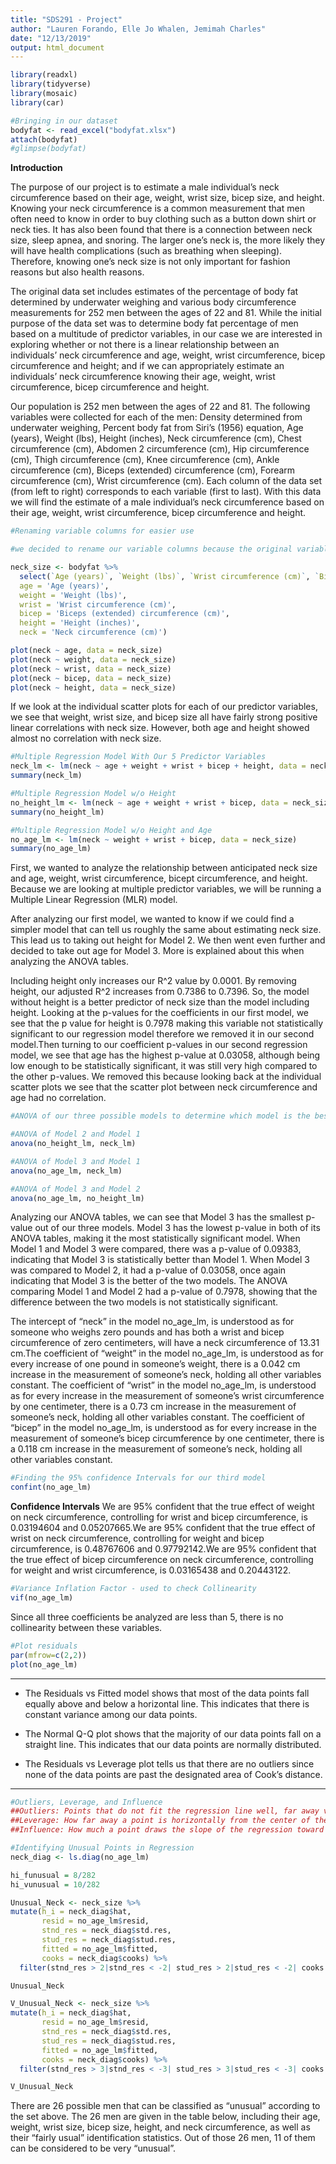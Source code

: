 ```yaml
---
title: "SDS291 - Project"
author: "Lauren Forando, Elle Jo Whalen, Jemimah Charles"
date: "12/13/2019"
output: html_document
---
```

```r
library(readxl)
library(tidyverse)
library(mosaic)
library(car)
```

```r
#Bringing in our dataset
bodyfat <- read_excel("bodyfat.xlsx")
attach(bodyfat)
#glimpse(bodyfat)
```

**Introduction**

The purpose of our project is to estimate a male individual's neck circumference based on their age, weight, wrist size, bicep size, and height. Knowing your neck circumference is a common measurement that men often need to know in order to buy clothing such as a button down shirt or neck ties. It has also been found that there is a connection between neck size, sleep apnea, and snoring. The larger one's neck is, the more likely they will have health complications (such as breathing when sleeping). Therefore, knowing one's neck size is not only important for fashion reasons but also health reasons.

The original data set includes estimates of the percentage of body fat determined by underwater weighing and various body circumference measurements for 252 men between the ages of 22 and 81. While the initial purpose of the data set was to determine body fat percentage of men based on a multitude of predictor variables, in our case we are interested in exploring whether or not there is a linear relationship between an individuals’ neck circumference and age, weight, wrist circumference, bicep circumference and height; and if we can appropriately estimate an individuals’ neck circumference knowing their age, weight, wrist circumference, bicep circumference and height. 

Our population is 252 men between the ages of 22 and 81. The following variables were collected for each of the men: Density determined from underwater weighing, Percent body fat from Siri's (1956) equation, Age (years), Weight (lbs), Height (inches), Neck circumference (cm), Chest circumference (cm), Abdomen 2 circumference (cm), Hip circumference (cm), Thigh circumference (cm), Knee circumference (cm), Ankle circumference (cm), Biceps (extended) circumference (cm), Forearm circumference (cm), Wrist circumference (cm). Each column of the data set (from left to right) corresponds to each variable (first to last). With this data we will find the estimate of a male individual’s neck circumference based on their age, weight, wrist circumference, bicep circumference and height.

```r
#Renaming variable columns for easier use

#we decided to rename our variable columns because the original variable names were too long and could easily be messed up. Using the dplyr package, we selected the variables we were interested in and put them into a new dataframe we titled "neck_size". Then, using the tidyverse package, we were able to use the rename function which allows us to rename any variable. We decided to rename the variables we were interested in with shorter names for easier coding purposes. 

neck_size <- bodyfat %>%
  select(`Age (years)`, `Weight (lbs)`, `Wrist circumference (cm)`, `Biceps (extended) circumference (cm)`, `Height (inches)`, `Neck circumference (cm)`) %>% rename(
  age = 'Age (years)',
  weight = 'Weight (lbs)',
  wrist = 'Wrist circumference (cm)',
  bicep = 'Biceps (extended) circumference (cm)',
  height = 'Height (inches)',
  neck = 'Neck circumference (cm)')
```

```r
plot(neck ~ age, data = neck_size)
plot(neck ~ weight, data = neck_size)
plot(neck ~ wrist, data = neck_size)
plot(neck ~ bicep, data = neck_size)
plot(neck ~ height, data = neck_size)
```

If we look at the individual scatter plots for each of our predictor variables, we see that weight, wrist size, and bicep size all have fairly strong positive linear correlations with neck size. However, both age and height showed almost no correlation with neck size.



```r
#Multiple Regression Model With Our 5 Predictor Variables
neck_lm <- lm(neck ~ age + weight + wrist + bicep + height, data = neck_size)
summary(neck_lm)

#Multiple Regression Model w/o Height
no_height_lm <- lm(neck ~ age + weight + wrist + bicep, data = neck_size)
summary(no_height_lm)

#Multiple Regression Model w/o Height and Age
no_age_lm <- lm(neck ~ weight + wrist + bicep, data = neck_size)
summary(no_age_lm)
```
First, we wanted to analyze the relationship between anticipated neck size and age, weight, wrist circumference, bicept circumference, and height. Because we are looking at multiple predictor variables, we will be running a Multiple Linear Regression (MLR) model. 

After analyzing our first model, we wanted to know if we could find a simpler model that can tell us roughly the same about estimating neck size. This lead us to taking out height for Model 2. We then went even further and decided to take out age for Model 3. More is explained about this when analyzing the ANOVA tables. 

Including height only increases our R^2 value by 0.0001. By removing height, our adjusted R^2 increases from 0.7386 to 0.7396. So, the model without height is a better predictor of neck size than the model including height. Looking at the p-values for the coefficients in our first model, we see that the p value for height is 0.7978 making this variable not statistically significant to our regression model therefore we removed it in our second model.Then turning to our coefficient p-values in our second regression model, we see that age has the highest p-value at 0.03058, although being low enough to be statistically significant, it was still very high compared to the other p-values. We removed this because looking back at the individual scatter plots we see that the scatter plot between neck circumference and age had no correlation.


```r

#ANOVA of our three possible models to determine which model is the best.

#ANOVA of Model 2 and Model 1
anova(no_height_lm, neck_lm)

#ANOVA of Model 3 and Model 1
anova(no_age_lm, neck_lm)

#ANOVA of Model 3 and Model 2
anova(no_age_lm, no_height_lm)
```

Analyzing our ANOVA tables, we can see that Model 3 has the smallest p-value out of our three models. Model 3 has the lowest p-value in both of its ANOVA tables, making it the most statistically significant model. When Model 1 and Model 3 were compared, there was a p-value of 0.09383, indicating that Model 3 is statistically better than Model 1. When Model 3 was compared to Model 2, it had a p-value of 0.03058, once again indicating that Model 3 is the better of the two models. The ANOVA comparing Model 1 and Model 2 had a p-value of 0.7978, showing that the difference between the two models is not statistically significant. 

The intercept of “neck” in the model no_age_lm, is understood as for someone who weighs zero pounds and has both a wrist and bicep circumference of zero centimeters, will have a neck circumference of 13.31 cm.The coefficient of "weight" in the model no_age_lm, is understood as for every increase of one pound in someone's weight, there is a 0.042 cm increase in the measurement of someone's neck, holding all other variables constant. The coefficient of "wrist" in the model no_age_lm, is understood as for every increase in the measurement of someone's wrist circumference by one centimeter, there is a 0.73 cm increase in the measurement of someone's neck, holding all other variables constant. The coefficient of "bicep" in the model no_age_lm, is understood as for every increase in the measurement of someone's bicep circumference by one centimeter, there is a 0.118 cm increase in the measurement of someone's neck, holding all other variables constant.


```r
#Finding the 95% confidence Intervals for our third model 
confint(no_age_lm)
```

**Confidence Intervals**
We are 95% confident that the true effect of weight on neck circumference, controlling for wrist and bicep circumference, is 0.03194604 and 0.05207665.We are 95% confident that the true effect of wrist on neck circumference, controlling for weight and bicep circumference, is 0.48767606 and 0.97792142.We are 95% confident that the true effect of bicep circumference on neck circumference, controlling for weight and wrist circumference, is 0.03165438 and 0.20443122.


```r
#Variance Inflation Factor - used to check Collinearity
vif(no_age_lm)
```

Since all three coefficients be analyzed are less than 5, there is no collinearity between these variables.


```r
#Plot residuals
par(mfrow=c(2,2))
plot(no_age_lm)
```

***

* The Residuals vs Fitted model shows that most of the data points fall equally above and below a horizontal line. This indicates that there is constant variance among our data points.

* The Normal Q-Q plot shows that the majority of our data points fall on a straight line. This indicates that our data points are normally distributed.

* The Residuals vs Leverage plot tells us that there are no outliers since none of the data points are past the designated area of Cook's distance. 

***

```r
#Outliers, Leverage, and Influence
##Outliers: Points that do not fit the regression line well, far away vertically from other points.
##Leverage: How far away a point is horizontally from the center of the data.
##Influence: How much a point draws the slope of the regression toward that point

#Identifying Unusual Points in Regression
neck_diag <- ls.diag(no_age_lm)

hi_funusual = 8/282
hi_vunusual = 10/282

Unusual_Neck <- neck_size %>%
mutate(h_i = neck_diag$hat,
       resid = no_age_lm$resid, 
       stnd_res = neck_diag$std.res, 
       stud_res = neck_diag$stud.res, 
       fitted = no_age_lm$fitted,
       cooks = neck_diag$cooks) %>%
  filter(stnd_res > 2|stnd_res < -2| stud_res > 2|stud_res < -2| cooks >= 0.5| h_i >= hi_funusual)

Unusual_Neck

V_Unusual_Neck <- neck_size %>%
mutate(h_i = neck_diag$hat,
       resid = no_age_lm$resid, 
       stnd_res = neck_diag$std.res, 
       stud_res = neck_diag$stud.res, 
       fitted = no_age_lm$fitted,
       cooks = neck_diag$cooks) %>%
  filter(stnd_res > 3|stnd_res < -3| stud_res > 3|stud_res < -3| cooks >= 1| h_i >= hi_vunusual)

V_Unusual_Neck
```

There are 26 possible men that can be classified as “unusual” according to the set above. The 26 men are given in the table below, including their age, weight, wrist size, bicep size, height, and neck circumference, as well as their "fairly usual" identification statistics. Out of those 26 men, 11 of them can be considered to be very "unusual".
